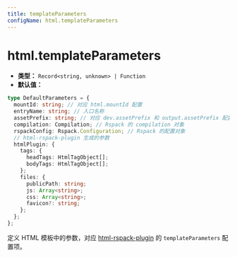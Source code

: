 ```yaml
---
title: templateParameters
configName: html.templateParameters
---
```


# html.templateParameters

- **类型：** `Record<string, unknown> | Function`
- **默认值：**

```ts
type DefaultParameters = {
  mountId: string; // 对应 html.mountId 配置
  entryName: string; // 入口名称
  assetPrefix: string; // 对应 dev.assetPrefix 和 output.assetPrefix 配置
  compilation: Compilation; // Rspack 的 compilation 对象
  rspackConfig: Rspack.Configuration; // Rspack 的配置对象
  // html-rspack-plugin 生成的参数
  htmlPlugin: {
    tags: {
      headTags: HtmlTagObject[];
      bodyTags: HtmlTagObject[];
    };
    files: {
      publicPath: string;
      js: Array<string>;
      css: Array<string>;
      favicon?: string;
    };
  };
};
```

定义 HTML 模板中的参数，对应 [html-rspack-plugin](https://github.com/rspack-contrib/html-rspack-plugin) 的 `templateParameters` 配置项。


<RsbuildConig />
